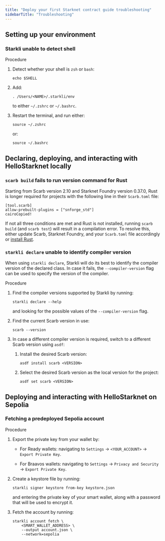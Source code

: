```yaml
---
title: "Deploy your first Starknet contract guide troubleshooting"
sidebarTitle: "Troubleshooting"
---
```


## Setting up your environment

### Starkli unable to detect shell

Procedure

1. Detect whether your shell is `zsh` or `bash`:

   ```shell
   echo $SHELL
   
   ```

2. Add:

   ```shell
   . /Users/<NAME>/.starkli/env
   
   ```

   to either `~/.zshrc` or `~/.bashrc`.

3. Restart the terminal, and run either:

   ```shell
   source ~/.zshrc
   
   ```

   or:

   ```shell
   source ~/.bashrc
   
   ```

## Declaring, deploying, and interacting with HelloStarknet locally

### `scarb build` fails to run version command for Rust

Starting from Scarb version 2.10 and Starknet Foundry version 0.37.0, Rust is longer required for projects with the following line in their `Scarb.toml` file:

```cairo
[tool.scarb]
allow-prebuilt-plugins = ["snforge_std"]
cairoCopied!
```

If not all three conditions are met and Rust is not installed, running `scarb build` (and `scarb test`) will result in a compilation error. To resolve this, either update Scarb, Starknet Foundry, and your `Scarb.toml` file accordingly or [install Rust](https://www.rust-lang.org/tools/install).

### `starkli declare` unable to identify compiler version

When using `starkli declare`, Starkli will do its best to identify the compiler version of the declared class. In case it fails, the `--compiler-version` flag can be used to specify the version of the compiler.

Procedure

1. Find the compiler versions supported by Starkli by running:

   ```shell
   starkli declare --help
   
   ```

   and looking for the possible values of the `--compiler-version` flag.

2. Find the current Scarb version in use:

   ```shell
   scarb --version
   
   ```

3. In case a different compiler version is required, switch to a different Scarb version using `asdf`:

   1. Install the desired Scarb version:

      ```shell
      asdf install scarb <VERSION>
      
      ```

   2. Select the desired Scarb version as the local version for the project:

      ```shell
      asdf set scarb <VERSION>
      
      ```

## Deploying and interacting with HelloStarknet on Sepolia

### Fetching a predeployed Sepolia account

Procedure

1. Export the private key from your wallet by:

   * For Ready wallets: navigating to `Settings` → `<YOUR_ACCOUNT>` → `Export Private Key`.

   * For Braavos wallets: navigating to `Settings` → `Privacy and Security` → `Export Private Key`.

2. Create a keystore file by running:

   ```shell
   starkli signer keystore from-key keystore.json
   
   ```

   and entering the private key of your smart wallet, along with a password that will be used to encrypt it.

3. Fetch the account by running:

   ```shell
   starkli account fetch \
       <SMART_WALLET_ADDRESS> \
       --output account.json \
       --network=sepolia
   
   ```